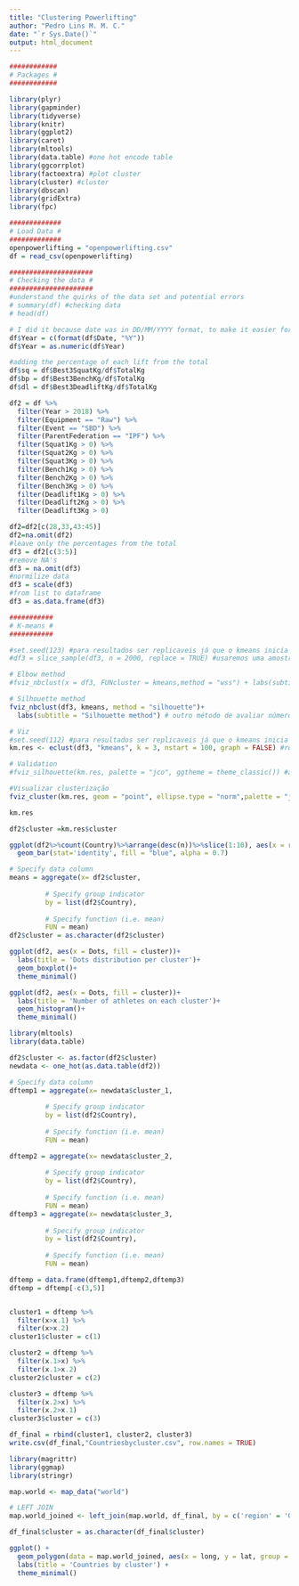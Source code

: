 ```yaml
---
title: "Clustering Powerlifting"
author: "Pedro Lins M. M. C."
date: "`r Sys.Date()`"
output: html_document
---
```



```r
############
# Packages #
############

library(plyr)
library(gapminder)
library(tidyverse)
library(knitr)
library(ggplot2)
library(caret) 
library(mltools)
library(data.table) #one hot encode table
library(ggcorrplot) 
library(factoextra) #plot cluster
library(cluster) #cluster
library(dbscan)
library(gridExtra)
library(fpc)

```

```r
#############
# Load Data #
#############
openpowerlifting = "openpowerlifting.csv" 
df = read_csv(openpowerlifting)
```

```r
#####################
# Checking the data #
#####################
#understand the quirks of the data set and potential errors
# summary(df) #checking data
# head(df)

# I did it because date was in DD/MM/YYYY format, to make it easier for analyse, I made it just YYYY. 
df$Year = c(format(df$Date, "%Y"))
df$Year = as.numeric(df$Year)

#adding the percentage of each lift from the total
df$sq = df$Best3SquatKg/df$TotalKg
df$bp = df$Best3BenchKg/df$TotalKg
df$dl = df$Best3DeadliftKg/df$TotalKg
```


```r
df2 = df %>%
  filter(Year > 2018) %>%
  filter(Equipment == "Raw") %>%
  filter(Event == "SBD") %>%
  filter(ParentFederation == "IPF") %>%
  filter(Squat1Kg > 0) %>%
  filter(Squat2Kg > 0) %>%
  filter(Squat3Kg > 0) %>%
  filter(Bench1Kg > 0) %>%
  filter(Bench2Kg > 0) %>%
  filter(Bench3Kg > 0) %>%
  filter(Deadlift1Kg > 0) %>%
  filter(Deadlift2Kg > 0) %>%
  filter(Deadlift3Kg > 0) 

df2=df2[c(28,33,43:45)]
df2=na.omit(df2)
#leave only the percentages from the total
df3 = df2[c(3:5)]
#remove NA's
df3 = na.omit(df3)
#normilize data
df3 = scale(df3)
#from list to dataframe
df3 = as.data.frame(df3)

```

```r
###########
# K-means # 
###########

#set.seed(123) #para resultados ser replicaveis já que o kmeans inicia escolhendo pontos aleatórios
#df3 = slice_sample(df3, n = 2000, replace = TRUE) #usaremos uma amostra pois o banco de dados é muito grande

# Elbow method
#fviz_nbclust(x = df3, FUNcluster = kmeans,method = "wss") + labs(subtitle = "Elbow method") #avaliar melhor número de clusters

# Silhouette method
fviz_nbclust(df3, kmeans, method = "silhouette")+
  labs(subtitle = "Silhouette method") # outro método de avaliar número de clusters

# Viz
#set.seed(112) #para resultados ser replicaveis já que o kmeans inicia escolhendo pontos aleatórios
km.res <- eclust(df3, "kmeans", k = 3, nstart = 100, graph = FALSE) #rodar modelo

# Validation
#fviz_silhouette(km.res, palette = "jco", ggtheme = theme_classic()) #avaliar se o k escolhido está bom

#Visualizar clusterização
fviz_cluster(km.res, geom = "point", ellipse.type = "norm",palette = "jco", ggtheme = theme_minimal()) 

km.res
```


```r
df2$cluster =km.res$cluster

ggplot(df2%>%count(Country)%>%arrange(desc(n))%>%slice(1:10), aes(x = reorder(Country, -n), y = n))+
  geom_bar(stat='identity', fill = "blue", alpha = 0.7)

# Specify data column
means = aggregate(x= df2$cluster,   
            
         # Specify group indicator
         by = list(df2$Country),      
            
         # Specify function (i.e. mean)
         FUN = mean)
df2$cluster = as.character(df2$cluster)

ggplot(df2, aes(x = Dots, fill = cluster))+
  labs(title = 'Dots distribution per cluster')+
  geom_boxplot()+
  theme_minimal()

ggplot(df2, aes(x = Dots, fill = cluster))+
  labs(title = 'Number of athletes on each cluster')+
  geom_histogram()+
  theme_minimal()
```



```r
library(mltools)
library(data.table)

df2$cluster <- as.factor(df2$cluster)
newdata <- one_hot(as.data.table(df2))

# Specify data column
dftemp1 = aggregate(x= newdata$cluster_1,   
            
         # Specify group indicator
         by = list(df2$Country),      
            
         # Specify function (i.e. mean)
         FUN = mean)

dftemp2 = aggregate(x= newdata$cluster_2,   
            
         # Specify group indicator
         by = list(df2$Country),      
            
         # Specify function (i.e. mean)
         FUN = mean)
dftemp3 = aggregate(x= newdata$cluster_3,   
            
         # Specify group indicator
         by = list(df2$Country),      
            
         # Specify function (i.e. mean)
         FUN = mean)

dftemp = data.frame(dftemp1,dftemp2,dftemp3)
dftemp = dftemp[-c(3,5)]


cluster1 = dftemp %>%
  filter(x>x.1) %>%
  filter(x>x.2)
cluster1$cluster = c(1)

cluster2 = dftemp %>%
  filter(x.1>x) %>%
  filter(x.1>x.2)
cluster2$cluster = c(2)

cluster3 = dftemp %>%
  filter(x.2>x) %>%
  filter(x.2>x.1)
cluster3$cluster = c(3)

df_final = rbind(cluster1, cluster2, cluster3)
write.csv(df_final,"Countriesbycluster.csv", row.names = TRUE)
```

```r
library(magrittr)
library(ggmap)
library(stringr)

map.world <- map_data("world")

# LEFT JOIN
map.world_joined <- left_join(map.world, df_final, by = c('region' = 'Group.1'))

df_final$cluster = as.character(df_final$cluster)

ggplot() +
  geom_polygon(data = map.world_joined, aes(x = long, y = lat, group = group, fill = cluster)) +
  labs(title = 'Countries by cluster') +
  theme_minimal()
```